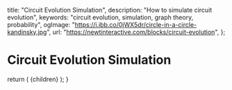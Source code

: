 
  title: "Circuit Evolution Simulation",
  description: "How to simulate circuit evolution",
  keywords: "circuit evolution, simulation, graph theory, probability",
  ogImage: "https://i.ibb.co/0jWX5dr/circle-in-a-circle-kandinsky.jpg",
  url: "https://newtinteractive.com/blocks/circuit-evolution",
};

# Circuit Evolution Simulation

<ArticleSection variant="large">
  <CircuitEvolutionSimulation />
</ArticleSection>

  return (
    <MdxLayout metadata={metadata}>{children}</MdxLayout>
  );
}
